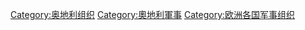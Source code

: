 [[Category:奥地利组织|Category:奥地利组织]]
[[Category:奧地利軍事|Category:奧地利軍事]]
[[Category:欧洲各国军事组织|Category:欧洲各国军事组织]]